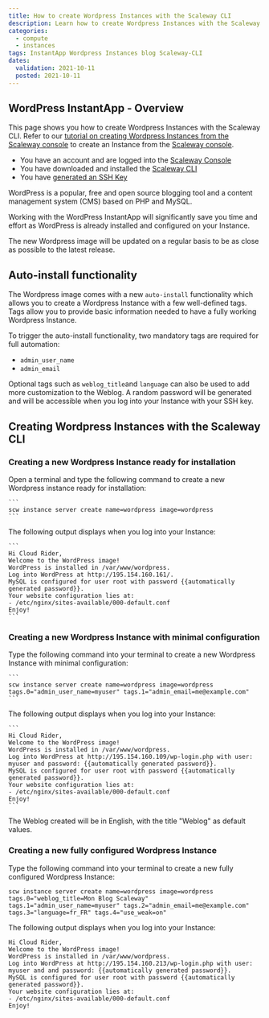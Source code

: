 ```yaml
---
title: How to create Wordpress Instances with the Scaleway CLI 
description: Learn how to create Wordpress Instances with the Scaleway CLI 
categories:
  - compute
  - instances
tags: InstantApp Wordpress Instances blog Scaleway-CLI 
dates:
  validation: 2021-10-11
  posted: 2021-10-11
---
```



## WordPress InstantApp - Overview

This page shows you how to create Wordpress Instances with the Scaleway CLI. Refer to our [tutorial on creating Wordpress Instances from the Scaleway console](/tutorials/wordpress-instantapp) to create an Instance from the [Scaleway console](https://console.scaleway.com/). 

<Message type="requirement">

  - You have an account and are logged into the [Scaleway Console](https://console.scaleway.com/)
  - You have downloaded and installed the [Scaleway CLI](https://github.com/scaleway/scaleway-cli#scaleway-cli-v2)
  - You have [generated an SSH Key](/console/my-project/how-to/create-ssh-key)

</Message>


WordPress is a popular, free and open source blogging tool and a content management system (CMS) based on PHP and MySQL.

Working with the WordPress InstantApp will significantly save you time and effort as WordPress is already installed and configured on your Instance. 

The new Wordpress image will be updated on a regular basis to be as close as possible to the latest release. 

## Auto-install functionality

The Wordpress image comes with a new `auto-install` functionality which allows you to create a Wordpress Instance with a few well-defined tags. 
Tags allow you to provide basic information needed to have a fully working Wordpress Instance. 

To trigger the auto-install functionality, two mandatory tags are required for full automation: 

 - `admin_user_name`
 - `admin_email`


Optional tags such as `weblog_title`and `language` can also be used to add more customization to the Weblog. A random password will be generated and will be accessible when you log into your Instance with your SSH key.


## Creating Wordpress Instances with the Scaleway CLI 


### Creating a new Wordpress Instance ready for installation


Open a terminal and type the following command to create a new Wordpress instance ready for installation: 

    ```
    scw instance server create name=wordpress image=wordpress
    ```
The following output displays when you log into your Instance: 

    ```
    Hi Cloud Rider,
    Welcome to the WordPress image!
    WordPress is installed in /var/www/wordpress.
    Log into WordPress at http://195.154.160.161/.
    MySQL is configured for user root with password {{automatically generated password}}.
    Your website configuration lies at:
    - /etc/nginx/sites-available/000-default.conf
    Enjoy!
    ```

### Creating a new Wordpress Instance with minimal configuration


Type the following command into your terminal to create a new Wordpress Instance with minimal configuration: 

    ```
    scw instance server create name=wordpress image=wordpress tags.0="admin_user_name=myuser" tags.1="admin_email=me@example.com"
    ```
The following output displays when you log into your Instance: 

    ```
    Hi Cloud Rider,
    Welcome to the WordPress image!
    WordPress is installed in /var/www/wordpress.
    Log into WordPress at http://195.154.160.109/wp-login.php with user: myuser and password: {{automatically generated password}}.
    MySQL is configured for user root with password {{automatically generated password}}.
    Your website configuration lies at:
    - /etc/nginx/sites-available/000-default.conf
    Enjoy!
    ```

<Message type="note">

 The Weblog created will be in English, with the title "Weblog" as default values.

</Message>


### Creating a new fully configured Wordpress Instance 

Type the following command into your terminal to create a new fully configured Wordpress Instance: 

  ```
  scw instance server create name=wordpress image=wordpress tags.0="weblog_title=Mon Blog Scaleway" tags.1="admin_user_name=myuser" tags.2="admin_email=me@example.com" tags.3="language=fr_FR" tags.4="use_weak=on"
  ```
The following output displays when you log into your Instance:

  ```
  Hi Cloud Rider,
  Welcome to the WordPress image!
  WordPress is installed in /var/www/wordpress.
  Log into WordPress at http://195.154.160.213/wp-login.php with user: myuser and and password: {{automatically generated password}}.
  MySQL is configured for user root with password {{automatically generated password}}.
  Your website configuration lies at:
  - /etc/nginx/sites-available/000-default.conf
  Enjoy!
  ```

